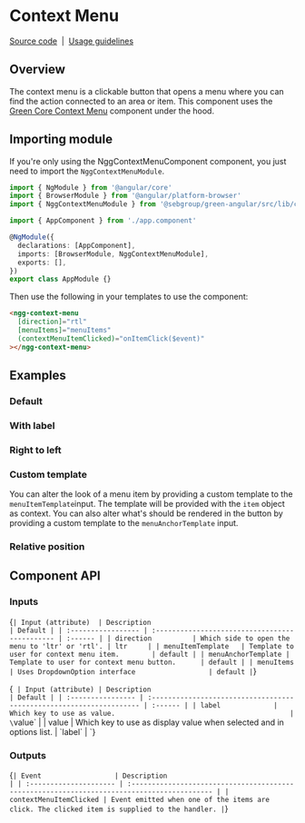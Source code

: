 
<Meta of={Stories} />

# Context Menu

[Source code](https://github.com/sebgroup/green/tree/main/libs/angular/src/lib/context-menu)
&nbsp;|&nbsp;
[Usage guidelines](https://designlibrary.sebgroup.com/components/component-moremenu)

## Overview

The context menu is a clickable button that opens a menu where you can find the action connected to an area or item. This component uses the [Green Core Context Menu](https://github.com/sebgroup/green/tree/main/libs/core/src/components/context-menu) component under the hood.

## Importing module

If you're only using the NggContextMenuComponent component, you just need to import the `NggContextMenuModule`.

```typescript
import { NgModule } from '@angular/core'
import { BrowserModule } from '@angular/platform-browser'
import { NggContextMenuModule } from '@sebgroup/green-angular/src/lib/context-menu'

import { AppComponent } from './app.component'

@NgModule({
  declarations: [AppComponent],
  imports: [BrowserModule, NggContextMenuModule],
  exports: [],
})
export class AppModule {}
```

Then use the following in your templates to use the component:

```html
<ngg-context-menu
  [direction]="rtl"
  [menuItems]="menuItems"
  (contextMenuItemClicked)="onItemClick($event)"
></ngg-context-menu>
```

## Examples

### Default

<Canvas>
  <Story id="components-context-menu--default" />
</Canvas>

### With label

<Canvas>
  <Story id="components-context-menu--with-label" />
</Canvas>

### Right to left

<Canvas>
  <Story id="components-context-menu--right-to-left" />
</Canvas>

### Custom template

You can alter the look of a menu item by providing a custom template to the `menuItemTemplate`input. The template will be provided with the `item` object as context. You can also alter what's should be rendered in the button by providing a custom template to the `menuAnchorTemplate` input.

<Canvas>
  <Story id="components-context-menu--custom-template-default" />
</Canvas>

### Relative position

<Canvas>
  <Story id="components-context-menu--position-relative" />
</Canvas>

## Component API

### Inputs

<Markdown>{`
| Input (attribute)  | Description                                    | Default |
| :----------------- | :--------------------------------------------- | :------ |
| direction          | Which side to open the menu to 'ltr' or 'rtl'. | ltr     |
| menuItemTemplate   | Template to user for context menu item.        | default |
| menuAnchorTemplate | Template to user for context menu button.      | default |
| menuItems          | Uses DropdownOption interface                  | default |
`}</Markdown>

<Markdown>{`
| Input (attribute) | Description                                                          | Default |
| :---------------- | :------------------------------------------------------------------- | :------ |
| label             | Which key to use as value.                                           | \`value\` |
| value             | Which key to use as display value when selected and in options list. | \`label\` |
`}</Markdown>

### Outputs

<Markdown>{`
| Event                  | Description                                                                                 |
| :--------------------- | :------------------------------------------------------------------------------------------ |
| contextMenuItemClicked | Event emitted when one of the items are click. The clicked item is supplied to the handler. |
`}</Markdown>
